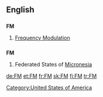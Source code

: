 ==English==

==={{initialism}}===
'''FM'''

# [[Frequency Modulation]]

==={{abbreviation}}===
'''FM'''

# {{geography}} Federated States of [[Micronesia]]

[[Category:United States of America]]

[[de:FM]]
[[et:FM]]
[[fr:FM]]
[[sk:FM]]
[[fi:FM]]
[[tr:FM]]